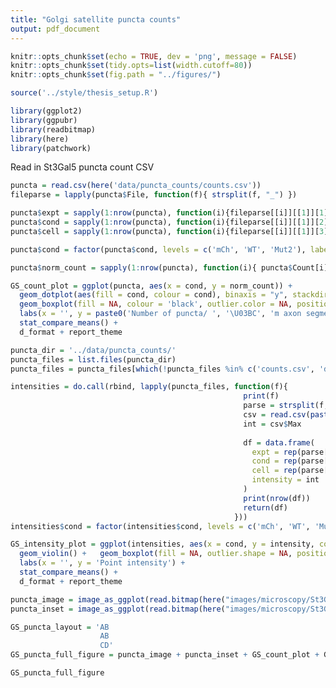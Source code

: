 ```yaml
---
title: "Golgi satellite puncta counts"
output: pdf_document
---
```

```r
knitr::opts_chunk$set(echo = TRUE, dev = 'png', message = FALSE)
knitr::opts_chunk$set(tidy.opts=list(width.cutoff=80))
knitr::opts_chunk$set(fig.path = "../figures/")

source('../style/thesis_setup.R')

library(ggplot2)
library(ggpubr)
library(readbitmap)
library(here)
library(patchwork)
```

Read in St3Gal5 puncta count CSV
```r
puncta = read.csv(here('data/puncta_counts/counts.csv'))
fileparse = lapply(puncta$File, function(f){ strsplit(f, "_") })

puncta$expt = sapply(1:nrow(puncta), function(i){fileparse[[i]][[1]][1]})
puncta$cond = sapply(1:nrow(puncta), function(i){fileparse[[i]][[1]][2]})
puncta$cell = sapply(1:nrow(puncta), function(i){fileparse[[i]][[1]][3]})

puncta$cond = factor(puncta$cond, levels = c('mCh', 'WT', 'Mut2'), labels = c('Control', 'WT', 'Active'))

puncta$norm_count = sapply(1:nrow(puncta), function(i){ puncta$Count[i]/puncta$ROI_length[i] })
```


```r
GS_count_plot = ggplot(puncta, aes(x = cond, y = norm_count)) + 
  geom_dotplot(aes(fill = cond, colour = cond), binaxis = "y", stackdir = "center", position = "dodge") + 
  geom_boxplot(fill = NA, colour = 'black', outlier.color = NA, position = "dodge", width = 0.5) + 
  labs(x = '', y = paste0('Number of puncta/ ', '\U03BC', 'm axon segment')) + 
  stat_compare_means() + 
  d_format + report_theme
```


```r
puncta_dir = '../data/puncta_counts/'
puncta_files = list.files(puncta_dir)
puncta_files = puncta_files[which(!puncta_files %in% c('counts.csv', 'desktop.ini'))]

intensities = do.call(rbind, lapply(puncta_files, function(f){ 
                                                    print(f)
                                                    parse = strsplit(f, "_")
                                                    csv = read.csv(paste0(puncta_dir, "\\", f))
                                                    int = csv$Max
                                                    
                                                    df = data.frame(
                                                      expt = rep(parse[[1]][1], length(int)),
                                                      cond = rep(parse[[1]][2], length(int)),
                                                      cell = rep(parse[[1]][3], length(int)),
                                                      intensity = int
                                                    )
                                                    print(nrow(df))
                                                    return(df)
                                                  }))
intensities$cond = factor(intensities$cond, levels = c('mCh', 'WT', 'Mut2'), labels = c('Control', 'WT', 'Active'))
```

```r
GS_intensity_plot = ggplot(intensities, aes(x = cond, y = intensity, colour = cond)) + 
  geom_violin() +   geom_boxplot(fill = NA, outlier.shape = NA, position = "dodge", width = 0.2) + 
  labs(x = '', y = 'Point intensity') +
  stat_compare_means() + 
  d_format + report_theme
```

```r
puncta_image = image_as_ggplot(read.bitmap(here("images/microscopy/St3Gal5/Puncta_example_116Mut26_annotated.png")))
puncta_inset = image_as_ggplot(read.bitmap(here("images/microscopy/St3Gal5/Puncta_example_116Mut26_annotated_inset.png")))

GS_puncta_layout = 'AB
                    AB
                    CD'
GS_puncta_full_figure = puncta_image + puncta_inset + GS_count_plot + GS_intensity_plot + plot_annotation(tag_levels = 'A') + plot_layout(design = GS_puncta_layout)

GS_puncta_full_figure
```
